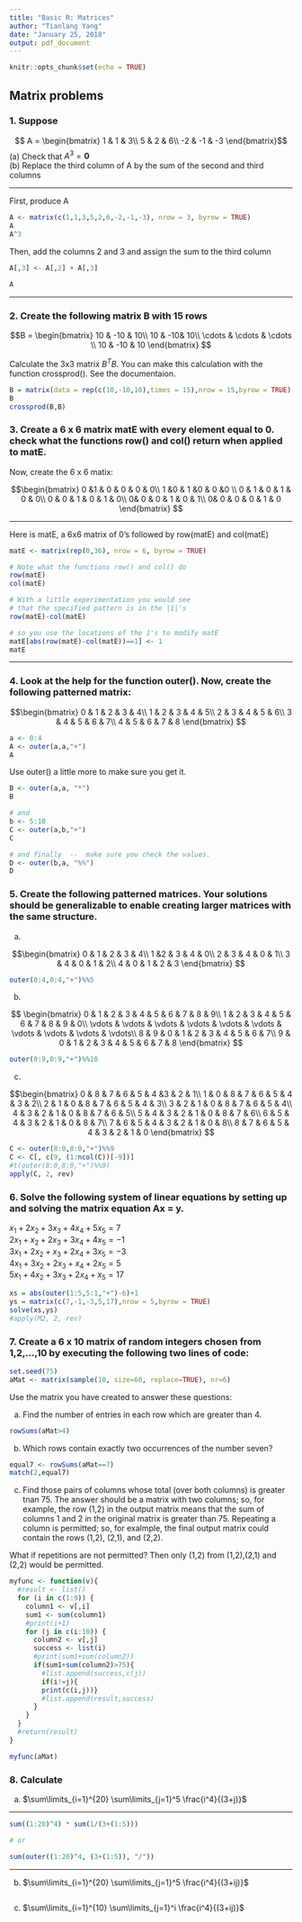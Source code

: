 ---
title: "Basic R: Matrices"
author: "Tianlang Yang"
date: "January 25, 2018"
output: pdf_document
---

```{r setup, include=FALSE}
knitr::opts_chunk$set(echo = TRUE)
```

## Matrix problems

### 1. Suppose

$$ A = \begin{bmatrix}
1 & 1 & 3\\ 
5 & 2 & 6\\ 
-2 & -1 & -3
\end{bmatrix}$$
(a) Check that $A^3 = \mathbf{0}$  
(b) Replace the third column of A by the 
sum of the second and third columns  

******   
First, produce A

```{r}
A <- matrix(c(1,1,3,5,2,6,-2,-1,-3), nrow = 3, byrow = TRUE)
A
A^3
```

Then, add the columns 2 and 3 and assign the sum to the third column


```{r}
A[,3] <- A[,2] + A[,3]

A
```


******

### 2. Create the following matrix B with 15 rows

$$B = \begin{bmatrix}
10 & -10 & 10\\
10 &  -10& 10\\
 \cdots & \cdots  & \cdots \\
10 & -10 & 10
\end{bmatrix} $$

Calculate the 3x3 matrix $B^TB$.  You can make this calculation with the function crossprod().  See the documentaion. 


```{r}
B = matrix(data = rep(c(10,-10,10),times = 15),nrow = 15,byrow = TRUE)
B
crossprod(B,B)
```

\newpage  


### 3. Create a 6 x 6 matrix matE  with every element equal to 0.  check what the functions row() and col() return when applied to matE.
Now, create the 6 x 6 matix:

$$\begin{bmatrix}
0 &1  & 0 & 0 & 0 & 0\\
1 &0 & 1 &0  & 0 &0 \\
0 & 1 & 0 & 1 & 0 & 0\\
0 & 0 & 1 & 0 & 1 & 0\\
0& 0 & 0 & 1 & 0 & 1\\
0& 0 & 0 & 0 & 1 & 0
\end{bmatrix} $$  

******
Here is matE, a 6x6 matrix of 0's followed by row(matE) and col(matE)
```{r}
matE <- matrix(rep(0,36), nrow = 6, byrow = TRUE)  

# Note what the functions row() and col() do
row(matE)
col(matE)

```


```{r}
# With a little experimentation you would see
# that the specified pattern is in the |1|'s
row(matE)-col(matE)
```
\newpage
```{r}
# so you use the locations of the 1's to modify matE 
matE[abs(row(matE)-col(matE))==1] <- 1
matE
```

******


### 4.  Look at the help for the function outer().  Now, create the following patterned matrix:

$$\begin{bmatrix}
0 & 1 & 2 & 3 & 4\\
1 & 2 & 3 & 4 & 5\\
2 & 3 & 4 & 5 & 6\\
3 & 4 & 5 & 6 & 7\\
4 & 5 & 6 & 7 & 8
\end{bmatrix} $$

```{r}

a <- 0:4
A <- outer(a,a,"+")
A
```

Use outer() a little more to make sure you get it.

```{r}
B <- outer(a,a, "*")
B

# and
b <- 5:10
C <- outer(a,b,"+")
C

# and finally  --  make sure you check the values.
D <- outer(b,a, "%%")
D
```


### 5.  Create the following patterned matrices.  Your solutions should be generalizable to enable creating larger matrices with the same structure.

(a)

$$\begin{bmatrix}
0 & 1 & 2 & 3 & 4\\
1 &2 & 3 & 4 & 0\\
2 & 3 & 4 & 0 & 1\\
3 & 4 & 0 & 1 & 2\\
4 & 0 & 1 & 2 & 3
\end{bmatrix}  $$

```{r}
outer(0:4,0:4,"+")%%5
```

(b)

$$ \begin{bmatrix}
0 & 1 & 2 & 3 & 4 & 5 & 6 & 7 & 8 & 9\\
1 & 2 & 3 & 4 & 5 & 6 & 7 & 8 & 9 & 0\\
\vdots  & \vdots & \vdots & \vdots & \vdots & \vdots & \vdots & \vdots & \vdots & \vdots\\
8 & 9 & 0 & 1 & 2 & 3 & 4 & 5 & 6 & 7\\
9 & 0 & 1 & 2 & 3 & 4 & 5 & 6 & 7 & 8
\end{bmatrix} $$

```{r}
outer(0:9,0:9,"+")%%10

```

(c)

$$\begin{bmatrix}
0 & 8 & 7 & 6 & 5 & 4 &3  & 2 & 1\\
1 & 0 & 8 & 7 & 6 & 5 & 4 & 3 & 2\\
2 & 1 & 0 & 8 & 7 & 6 & 5 & 4 & 3\\
3 & 2 & 1 & 0 & 8 & 7 & 6 & 5 & 4\\
4 & 3 & 2 & 1 & 0 & 8 & 7 & 6 & 5\\
5 & 4 & 3 & 2 & 1 & 0 & 8 & 7 & 6\\
6 & 5 & 4 & 3 & 2 & 1 & 0 & 8 & 7\\
7 & 6 & 5 & 4 & 3 & 2 & 1 & 0 & 8\\
8 & 7 & 6 & 5 & 4 & 3 & 2 & 1 & 0
\end{bmatrix} $$

```{r}
C <- outer(8:0,8:0,"+")%%9
C <- C[, c(9, (1:ncol(C))[-9])]
#t(outer(8:0,8:0,"+")%%9)
apply(C, 2, rev)
```

### 6.  Solve the following system of linear equations by setting up and solving the matrix equation Ax = y.

$x_1 + 2x_2 + 3x_3 + 4x_4 + 5x_5 =  7$  
$2x_1 +  x_2 + 2x_3 + 3x_4 + 4x_5 = -1$  
$3x_1 + 2x_2 +  x_3 + 2x_4 + 3x_5 = -3$  
$4x_1 + 3x_2 + 2x_3 +  x_4 + 2x_5 =  5$  
$5x_1 + 4x_2 + 3x_3 + 2x_4 +  x_5 = 17$  


```{r}
xs = abs(outer(1:5,5:1,"+")-6)+1
ys = matrix(c(7,-1,-3,5,17),nrow = 5,byrow = TRUE)
solve(xs,ys)
#apply(M2, 2, rev)

```
 

### 7. Create a 6 x 10 matrix of random integers chosen from 1,2,...,10 by executing the following two lines of code:
```{r}
set.seed(75)  
aMat <- matrix(sample(10, size=60, replace=TRUE), nr=6)  
```

Use the matrix you have created to answer these questions:  

(a) Find the number of entries in each row which are greater than 4.

```{r}
rowSums(aMat>4)

```


(b) Which rows contain exactly two occurrences of the number seven?

```{r}
equal7 <- rowSums(aMat==7)
match(2,equal7)

```

(c) Find those pairs of columns whose total (over both columns) is greater tnan 75.  The answer should be a matrix with two columns; so, for example, the row (1,2) in the output matrix means that the sum of columns 1 and 2 in the original matrix is greater than 75.  Repeating a column is permitted; so, for exalmple, the final output matrix could contain the rows (1,2), (2,1), and (2,2).  

What if repetitions are not permitted? Then only (1,2) from (1,2),(2,1) and (2,2) would be permitted.

```{r}
myfunc <- function(v){
  #result <- list()
  for (i in c(1:9)) {
    column1 <- v[,i]
    sum1 <- sum(column1)
    #print(i+1)
    for (j in c(i:10)) {
      column2 <- v[,j]
      success <- list(i)
      #print(sum1+sum(column2))
      if(sum1+sum(column2)>75){
        #list.append(success,c(j))
        if(i!=j){
        print(c(i,j))}
        #list.append(result,success)
      }
    }
  }
  #return(result)
}

myfunc(aMat) 

```


### 8. Calculate

(a) $\sum\limits_{i=1}^{20} \sum\limits_{j=1}^5 \frac{i^4}{(3+j)}$

******
```{r}
sum((1:20)^4) * sum(1/(3+(1:5)))

# or

sum(outer((1:20)^4, (3+(1:5)), "/"))

```
******

(b) $\sum\limits_{i=1}^{20} \sum\limits_{j=1}^5 \frac{i^4}{(3+ij)}$

```{r}

```

(c) $\sum\limits_{i=1}^{10} \sum\limits_{j=1}^i \frac{i^4}{(3+ij)}$

```{r}

```
